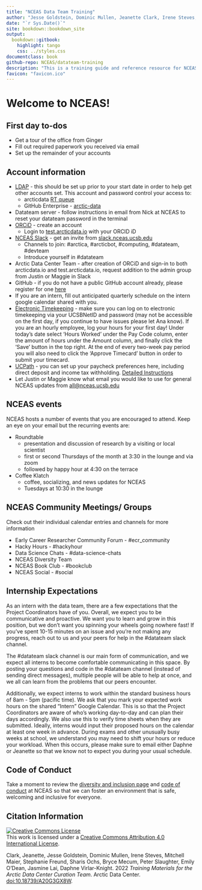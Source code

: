 ```yaml
---
title: "NCEAS Data Team Training"
author: "Jesse Goldstein, Dominic Mullen, Jeanette Clark, Irene Steves, Mitchell Maier, Bryce Mecum, Peter Slaughter, Emily O'Dean, Jasmine Lai, Daphne Virlar-Knight, Maggie Klope"
date: "`r Sys.Date()`"
site: bookdown::bookdown_site
output: 
  bookdown::gitbook:
    highlight: tango
    css: ../styles.css
documentclass: book
github-repo: NCEAS/datateam-training
description: "This is a training guide and reference resource for NCEAS data team members working on the SASAP and Arctic Data Center projects"
favicon: "favicon.ico"
---
```


# Welcome to NCEAS! {.unnumbered}

## First day to-dos {.unnumbered}

-   Get a tour of the office from Ginger
-   Fill out required paperwork you received via email
-   Set up the remainder of your accounts

## Account information {.unnumbered}

-   <a href="https://identity.nceas.ucsb.edu/identity/cgi-bin/ldapweb.cgi?cfg=account" target="_blank">LDAP</a> - this should be set up prior to your start date in order to help get other accounts set. This account and password control your access to:
    -   arcticdata <a href="https://support.nceas.ucsb.edu/rt/" target="_blank">RT queue</a>
    -   GitHub Enterprise - <a href="https://github.nceas.ucsb.edu/KNB/arctic-data/" target="_blank">arctic-data</a>
-   Datateam server - follow instructions in email from Nick at NCEAS to reset your datateam password in the terminal
-   <a href="https://orcid.org/register" target="_blank">ORCiD</a> - create an account
    -   Login to <a href="https://test.arcticdata.io" target="_blank">test.arcticdata.io</a> with your ORCID iD
-   <a href="http://nceas.slack.com" target="_blank">NCEAS Slack</a> - get an invite from <a href="http://slack.nceas.ucsb.edu" target="_blank">slack.nceas.ucsb.edu</a>
    -   Channels to join: #arctica, #arcticbot, #computing, #datateam, #devteam
    -   Introduce yourself in #datateam
-   Arctic Data Center Team - after creation of ORCiD and sign-in to both arcticdata.io and test.arcticdata.io, request addition to the admin group from Justin or Maggie in Slack
-   GitHub - if you do not have a public GitHub account already, please register for one <a href="https://github.com/join?source=header-home" target="_blank">here</a>
-   If you are an intern, fill out anticipated quarterly schedule on the intern google calendar shared with you.
-   <a href="https://timekeeping.ucsb.edu/" target="_blank">Electronic Timekeeping</a> - make sure you can log on to electronic timekeeping via your UCSBNetID and password (may not be accessible on the first day, if you continue to have issues please let Ana know). If you are an hourly employee, log your hours for your first day! Under today's date select 'Hours Worked' under the Pay Code column, enter the amount of hours under the Amount column, and finally click the 'Save' button in the top right. At the end of every two-week pay period you will also need to click the 'Approve Timecard' button in order to submit your timecard.\
-   <a href="https://www.ucpath.ucsb.edu/" target="_blank">UCPath</a> - you can set up your paycheck preferences here, including direct deposit and income tax withholding. <a href="https://timekeeping.ucsb.edu/sites/default/files/employee_hours_worked_0.pdf" target="_blank">Detailed Instructions</a>
-   Let Justin or Maggie know what email you would like to use for general NCEAS updates from [all\@nceas.ucsb.edu](mailto:all@nceas.ucsb.edu){.email}

## NCEAS events {.unnumbered}

NCEAS hosts a number of events that you are encouraged to attend. Keep an eye on your email but the recurring events are:

-   Roundtable
    -   presentation and discussion of research by a visiting or local scientist
    -   first or second Thursdays of the month at 3:30 in the lounge and via zoom
    -   followed by happy hour at 4:30 on the terrace
-   Coffee Klatch
    -   coffee, socializing, and news updates for NCEAS
    -   Tuesdays at 10:30 in the lounge

## NCEAS Community Meetings/ Groups {.unnumbered}

Check out their individual calendar entries and channels for more information

-   Early Career Researcher Community Forum - #ecr_community
-   Hacky Hours - #hackyhour
-   Data Science Chats - #data-science-chats
-   NCEAS Diversity Team
-   NCEAS Book Club - #bookclub
-   NCEAS Social - #social

## Internship Expectations {.unnumbered}

As an intern with the data team, there are a few expectations that the Project Coordinators have of you. Overall, we expect you to be communicative and proactive. We want you to learn and grow in this position, but we don't want you spinning your wheels going nowhere fast! If you've spent 10-15 minutes on an issue and you're not making any progress, reach out to us and your peers for help in the #datateam slack channel.

The #datateam slack channel is our main form of communication, and we expect all interns to become comfortable communicating in this space. By posting your questions and code in the #datateam channel (instead of sending direct messages), multiple people will be able to help at once, and we all can learn from the problems that our peers encounter.

Additionally, we expect interns to work within the standard business hours of 8am - 5pm (pacific time). We ask that you mark your expected work hours on the shared "Intern" Google Calendar. This is so that the Project Coordinators are aware of who's working day-to-day and can plan their days accordingly. We also use this to verify time sheets when they are submitted. Ideally, interns would input their proposed hours on the calendar at least one week in advance. During exams and other unusually busy weeks at school, we understand you may need to shift your hours or reduce your workload. When this occurs, please make sure to email either Daphne or Jeanette so that we know not to expect you during your usual schedule.

## Code of Conduct {.unnumbered}

Take a moment to review the [diversity and inclusion page](https://www.nceas.ucsb.edu/diversity-inclusion) and [code of conduct](https://www.nceas.ucsb.edu/sites/default/files/2021-11/NCEAS_Code-of-Conduct_Nov2021_0.pdf) at NCEAS so that we can foster an environment that is safe, welcoming and inclusive for everyone.

## Citation Information {.unnumbered}

<a rel="license" href="http://creativecommons.org/licenses/by/4.0/"><img src="https://i.creativecommons.org/l/by/4.0/88x31.png" alt="Creative Commons License" style="border-width:0"/></a><br />This work is licensed under a <a rel="license" href="http://creativecommons.org/licenses/by/4.0/">Creative Commons Attribution 4.0 International License</a>.

Clark, Jeanette, Jesse Goldstein, Dominic Mullen, Irene Steves, Mitchell Maier, Stephanie Freund, Sharis Ochs, Bryce Mecum, Peter Slaughter, Emily O'Dean, Jasmine Lai, Daphne Virlar-Knight. 2022 *Training Materials for the Arctic Data Center Curation Team*. Arctic Data Center. <doi:10.18739/A20G3GX8W>.
